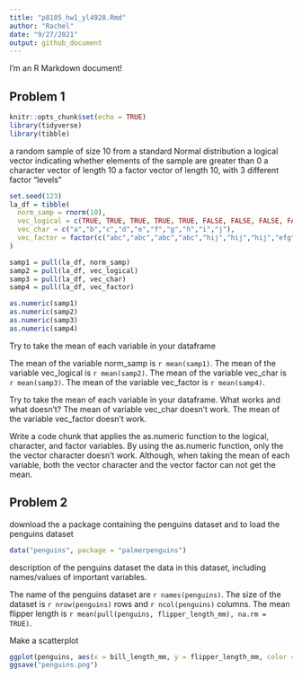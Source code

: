 ```yaml
---
title: "p8105_hw1_yl4928.Rmd"
author: "Rachel"
date: "9/27/2021"
output: github_document
---
```

I'm an R Markdown document! 

## Problem 1

```r
knitr::opts_chunk$set(echo = TRUE)
library(tidyverse)
library(tibble)
```

a random sample of size 10 from a standard Normal distribution
a logical vector indicating whether elements of the sample are greater than 0
a character vector of length 10
a factor vector of length 10, with 3 different factor “levels”

```r
set.seed(123)
la_df = tibble(
  norm_samp = rnorm(10),
  vec_logical = c(TRUE, TRUE, TRUE, TRUE, TRUE, FALSE, FALSE, FALSE, FALSE,FALSE),
  vec_char = c("a","b","c","d","e","f","g","h","i","j"),
  vec_factor = factor(c("abc","abc","abc","abc","hij","hij","hij","efg","efg","efg"))
)

samp1 = pull(la_df, norm_samp)
samp2 = pull(la_df, vec_logical)
samp3 = pull(la_df, vec_char)
samp4 = pull(la_df, vec_factor)

as.numeric(samp1)
as.numeric(samp2)
as.numeric(samp3)
as.numeric(samp4)
```


Try to take the mean of each variable in your dataframe

The mean of the variable norm_samp is `r mean(samp1)`. The mean of the variable vec_logical is `r mean(samp2)`. The mean of the variable vec_char is `r mean(samp3)`. The mean of the variable vec_factor is `r mean(samp4)`. 

Try to take the mean of each variable in your dataframe. What works and what doesn’t?
  The mean of variable vec_char doesn't work. The mean of the variable vec_factor doesn't work. 

Write a code chunk that applies the as.numeric function to the logical, character, and factor variables. 
  By using the as.numeric function, only the the vector character doesn't work. Although, when taking the mean of each variable, both the vector character and the vector factor can not get the mean. 


## Problem 2

download the a package containing the penguins dataset and  to load the penguins dataset

```r
data("penguins", package = "palmerpenguins")
```

description of the penguins dataset
the data in this dataset, including names/values of important variables. 

The name of the penguins dataset are `r names(penguins)`.
The size of the dataset is `r nrow(penguins)` rows and `r ncol(penguins)` columns.
The mean flipper length is `r mean(pull(penguins, flipper_length_mm), na.rm = TRUE)`.  

Make a scatterplot

```r
ggplot(penguins, aes(x = bill_length_mm, y = flipper_length_mm, color = species)) + geom_point()
ggsave("penguins.png")
```









